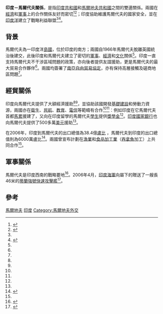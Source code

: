 {{Infobox Bilateral relations|印度－馬爾代夫|India|Maldives|filetype=svg}}
'''印度－馬爾代夫關係'''，是指[[印度共和國|印度共和國]]和[[馬爾地夫共和國|馬爾地夫共和國]]之間的雙邊關係。兩國在[[經濟|經濟]]和[[軍事|軍事]]上的合作關係友好而密切<ref name="G">{{cite web |url=http://lcweb2.loc.gov/cgi-bin/query/r?frd/cstdy:@field(DOCID+in0176) |title=Maldives - India relations |accessdate=5 June 2008 |publisher=[[Library_of_Congress|Library of Congress]] Country Studies |archive-date=2008-09-17 |archive-url=https://web.archive.org/web/20080917100134/http://lcweb2.loc.gov/cgi-bin/query/r?frd%2Fcstdy%3A%40field%28DOCID+in0176%29 |dead-url=no }}</ref><ref name="CFR">{{cite web |url=http://www.himalmag.com/97mar/cov-mal.htm |title=Maldives, Sri Lanka and the "India Factor" |accessdate=5 June 2008 |publisher=Himal South Asia Magazine |archiveurl=https://web.archive.org/web/20080529195009/http://www.himalmag.com/97mar/cov-mal.htm |archivedate=2008-05-29 |deadurl=yes }}</ref>；印度協助維護馬爾代夫的國家安全，並在[[印度洋|印度洋]]建立了戰略利益聯盟<ref name="CFR"/><ref name="VA3">{{cite book |author=Devin T. Hagerty |title=South Asia in World Politics |pages=102–103|publisher=Rowman and Littlefield |year=2005 |isbn=0-7425-2587-2}}</ref>。

== 背景 ==
馬爾代夫為一印度洋[[島國|島國]]，位於印度的南方；兩國自1966年馬爾代夫脫離英國統治後建交，此後印度和馬爾代夫建立了密切的[[軍事|軍事]]、[[經濟|經濟]]和[[文化|文化]]關係<ref name="G"/>。印度一直支持馬爾代夫不干涉區域問題的政策，亦向後者提供友誼援助，更是馬爾代夫的最大貿易合作夥伴<ref name="CFR"/>。兩國均簽署了[[南亞區域合作聯盟#南亞自由貿易區|南亞自由貿易協定]]，亦有保持高層接觸及磋商地區問題<ref name="G"/>。

== 經貿關係 ==
印度向馬爾代夫提供了大額經濟援助<ref name="CFR"/><ref name="VA3"/>，並協助該國開發[[基礎建設|基礎建設]]和勞動力資源，兩國亦在[[衛生|衛生]]、[[民航|民航]]、[[教育|教育]]、[[電信|電信]]等範疇有合作<ref name="CFR"/><ref name="VA3"/>：例如印度在它馬爾代夫首都[[馬累|馬累]]援建了{{link-en|英迪拉·甘地紀念醫院|Indira Gandhi Memorial Hospital}}，又向在印度留學的馬爾代夫[[學生|學生]]提供[[獎學金|獎學金]]<ref name="CFR"/>。[[印度國家銀行|印度國家銀行]]也向馬爾代夫提供了500多萬[[美元|美元]]援助<ref name="C" />。

在2006年，印度到馬爾代夫的出口總值為38.4億[[盧比|盧比]] ，馬爾代夫到印度的出口總值則為6000萬盧比<ref name="C">{{cite web |url=http://lcweb2.loc.gov/cgi-bin/query/r?frd/cstdy:@field(DOCID+in0176) |title=Action plan to strengthen bilateral ties with Maldives |accessdate=5 June 2008 |work=[[The_Hindu|The Hindu Business Line]] |archive-date=2008-09-17 |archive-url=https://web.archive.org/web/20080917100134/http://lcweb2.loc.gov/cgi-bin/query/r?frd%2Fcstdy%3A%40field%28DOCID+in0176%29 |dead-url=no }}</ref>。兩國曾宣布計劃在[[漁業|漁業]]和[[食品加工業|食品加工業]]（[[吞拿魚|吞拿魚]]加工）上共同合作<ref name="C" />。

== 軍事關係 ==
馬爾代夫是印度西南的戰略要地<ref>{{cite news|title=印媒：印度擔憂中國在馬爾代夫擴大影響|url=http://news.xinhuanet.com/2011-10/11/c_122142161.htm|accessdate=2014-07-09|newspaper=新華國際|date=2011-10-11|archive-date=2017-01-06|archive-url=https://web.archive.org/web/20170106165245/http://news.xinhuanet.com/2011-10/11/c_122142161.htm|dead-url=no}}</ref>。2006年4月，[[印度海軍|印度海軍]]向{{link-en|馬爾代夫國防軍|Maldives National Defence Force}}屬下的{{link-en|馬爾代夫海岸警衛隊|Maldivian Coast Guard}}贈送了一艘長46米的[[蒂蘭強號快速攻擊艦|蒂蘭強號快速攻擊艦]]<ref>{{cite news|title=印擔憂中國在馬爾代夫擴大影響|url=http://hk.crntt.com/doc/1018/6/4/9/101864984_2.html?coluid=59&kindid=0&docid=101864984&mdate=1011195046|accessdate=2014-07-09|newspaper=中國評論通訊社|date=2011-10-11|archive-url=https://web.archive.org/web/20140714220826/http://hk.crntt.com/doc/1018/6/4/9/101864984_2.html?coluid=59&kindid=0&docid=101864984&mdate=1011195046|archive-date=2014-07-14|dead-url=yes}}</ref>。

== 參考 ==
{{reflist}}

{{印度外交}}
{{馬爾代夫外交}}

[[Category:印度雙邊關係|馬爾地夫]]
[[Category:馬爾地夫雙邊關係|印度]]
[[Category:馬爾地夫外交|Category:馬爾地夫外交]]
